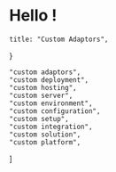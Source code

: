 # Hello !

    title: "Custom Adaptors",
}

    "custom adaptors",
    "custom deployment",
    "custom hosting",
    "custom server",
    "custom environment",
    "custom configuration",
    "custom setup",
    "custom integration",
    "custom solution",
    "custom platform",
]